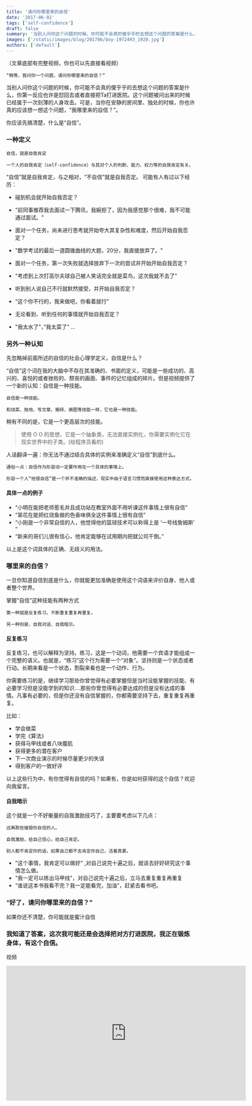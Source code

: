 ```yaml
---
title: '请问你哪里来的自信'
date: '2017-06-02'
tags: ['self-confidence']
draft: false
summary: '当别人问你这个问题的时候，你可能不会真的傻乎乎的去想这个问题的答案是什么，你第一反应也许是怼回去或者直接把Ta打进医院。这个问题被问出来的时候已经属于一次刻薄的人身攻击。可是，当你在安静的房间里、独处的时候，你也许真的应该想一想这个问题，“我哪里来的自信？”。你应该先搞清楚，什么是“自信”。'
images: ['/static/images/blog/201706/boy-1972493_1920.jpg']
authors: ['default']
---
```


（文章底部有完整视频，你也可以先直接看视频）

```
“稍等，我问你一个问题，请问你哪里来的自信？”
```

当别人问你这个问题的时候，你可能不会真的傻乎乎的去想这个问题的答案是什么，你第一反应也许是怼回去或者直接把Ta打进医院。这个问题被问出来的时候已经属于一次刻薄的人身攻击。可是，当你在安静的房间里、独处的时候，你也许真的应该想一想这个问题，“我哪里来的自信？”。

你应该先搞清楚，什么是“自信”。

### 一种定义

```
自信，就是自我肯定

一个人的自我肯定（self-confidence）与其对个人的判断、能力、权力等的自我肯定有关。
```

“自信”就是自我肯定，与之相对，“不自信”就是自我否定。
可能有人有过以下经历：

- 碰到机会就开始自我否定？

- "前同事推荐我去面试一下腾讯，我婉拒了，因为我感觉那个很难，我不可能通过面试。"

- 面对一个任务，尚未进行思考就开始夸大其复杂性和难度，然后开始自我否定？

- "数学考试的最后一道圆锥曲线的大题，20分，我直接放弃了。"

- 面对一个任务，第一次失败就选择放弃下一次的尝试并开始开始自我否定？

- "考虑到上次打高尔夫球自己被人笑话完全就是菜鸟，这次我就不去了"

- 听到别人说自己不行就默然接受，并开始自我否定？

- “这个你不行的，我来做吧，你看着就行”

- 无论看到、听到任何的事情就开始自我否定？

- "我太水了"，”我太菜了“ ...

### 另外一种认知

先忽略掉前面所述的自信的社会心理学定义，自信是什么？

“自信”这个词在我的大脑中不存在其准确的、书面的定义，可能是一些成功的、高兴的、喜悦的或者挫败的、颓丧的画面、事件的记忆组成的碎片。但是视频提供了一个新的认知：自信是一种技能。

```
自信是一种技能。

和烧菜、拖地、写文章、搬砖、画图等技能一样，它也是一种技能。
```

稍有不同的是，它是一个更高层次的技能。

> 使用 O O 的思想，它是一个抽象类，无法直接实例化，你需要实例化它在现实世界中的子类。(给程序员看的)

人话翻译一遍：你无法不通过结合具体的实例来准确定义“自信”到底什么。

```
通俗一点：自信作为形容词一定要作用在一个具体的事情上。

形容一个人“他很自信”是一个并不准确的描述，现实中由于语言习惯而直接使用这种表达方式。
```

#### 具体一点的例子

- “小明在能把老师惹毛并且成功站在教室外面不用听课这件事情上很有自信”
- “翠花在能把红烧鱼做的色香味俱全这件事情上很有自信”
- “小刚是一个非常自信的人，他觉得他的篮球技术可以称得上是 ‘一号线詹姆斯’ ”
- “新来的哥们儿很有信心，他肯定能够在试用期内把就公司干倒。”

以上是这个词具体的正确、无歧义的用法。

### 哪里来的自信？

一旦你知道自信到底是什么，你就能更加准确是使用这个词语来评价自身、他人或者整个世界。

掌握“自信”这种技能有两种方式

```
第一种就是反复练习，不断重复重复再重复。

另一种则是，自我对话、自我暗示。
```

#### 反复练习

反复练习，也可以解释为坚持。练习，这是一个动词，他需要一个宾语才能组成一个完整的语义。也就是，“练习”这个行为需要一个“对象”。坚持则是一个状态或者行动。长期来看是一个状态，割裂来看也是一个动作、行为。

你需要练习的是，继续学习那些你曾觉得有必要掌握但是当时没能掌握的技能、有必要学习但是没能学到的知识....那些你曾觉得有必要达成的但是没有达成的事情。凡事有必要的，但是你还没有自信掌握的，你都需要坚持下去，重复重复再重复。

比如：

- 学会做菜
- 学完《算法》
- 获得马甲线或者八块腹肌
- 获得更多的潜在客户
- 下一次商业演示的时候尽量更少的失误
- 得到客户的一致好评

以上这些行为中，有你觉得有自信的吗？如果有，你是如何获得的这个自信？欢迎向我留言。

#### 自我暗示

这个就是一个不好衡量的自我激励技巧了，主要要考虑以下几点：

```
远离那些摧毁你自信的人。

自我激励，给自己信心，给自己肯定。

别人都不肯定你的话，如果自己都不去肯定你自己，活着真累。
```

- "这个事情，我肯定可以做好" ,对自己说完十遍之后，就该去好好研究这个事情怎么做。
- "我一定可以练出马甲线"，对自己说完十遍之后，立马去重复重复再重复
- “谁说这本书我看不完？我一定能看完，加油”，赶紧去看书吧。

### “好了，请问你哪里来的自信？”

如果你还不清楚，你可能就是蜜汁自信

### 我知道了答案，这次我可能还是会选择把对方打进医院，我正在锻炼身体，有这个自信。

视频

<iframe
  width="640"
  height="360"
  src="https://www.youtube.com/embed/w-HYZv6HzAs"
  title="The skill of self confidence | Dr. Ivan Joseph | TEDxRyersonU"
  frameborder="0"
  allow="accelerometer; autoplay; clipboard-write; encrypted-media; gyroscope; picture-in-picture; web-share"
  referrerpolicy="strict-origin-when-cross-origin"
  allowfullscreen
></iframe>
